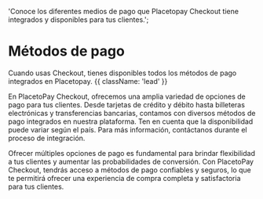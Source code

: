   'Conoce los diferentes medios de pago que Placetopay Checkout tiene integrados y disponibles para tus clientes.';


<MissingTraductionBanner />

# Métodos de pago

Cuando usas Checkout, tienes disponibles todos los métodos de pago integrados en Placetopay. {{ className: 'lead' }}

En PlacetoPay Checkout, ofrecemos una amplia variedad de opciones de pago para tus clientes. Desde tarjetas de crédito y débito hasta billeteras electrónicas y transferencias bancarias, contamos con diversos métodos de pago integrados en nuestra plataforma. Ten en cuenta que la disponibilidad puede variar según el país. Para más información, contáctanos durante el proceso de integración.

Ofrecer múltiples opciones de pago es fundamental para brindar flexibilidad a tus clientes y aumentar las probabilidades de conversión. Con PlacetoPay Checkout, tendrás acceso a métodos de pago confiables y seguros, lo que te permitirá ofrecer una experiencia de compra completa y satisfactoria para tus clientes.
     
<PaymentMethods/>
   
